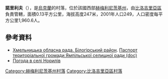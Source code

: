 {{coord|49|56|28|N|26|13|47|E|scale:100000|display=title}}

'''諾里利夫'''（{{lang-uk|Норилів}}），是[[烏克蘭|烏克蘭]]的村落，位於該國西部[[赫梅利尼茨基州|赫梅利尼茨基州]]，由[[比洛吉里亞區|比洛吉里亞區]]負責管轄，面積0.13平方公里，海拔高度247米，2001年人口249，人口密度每平方公里1,960.6人。

==參考資料==
* [https://web.archive.org/web/20160413093228/http://oblrada.km.ua/district/show/14 Хмельницька обласна рада. Білогірський район]. [https://web.archive.org/web/20160305071345/http://oblrada.km.ua/userfiles/%D0%BF%D0%B0%D1%81%D0%BF%D0%BE%D1%80%D1%82%20%D0%AF%D0%BC%D0%BF%D1%96%D0%BB%D1%8C%D1%81%D1%8C%D0%BA%D0%B0%20%D1%81%D0%B5%D0%BB%D0%B8%D1%89%D0%BD%D0%B0%20%D1%80%D0%B0%D0%B4%D0%B0%20%D0%91%D1%96%D0%BB%D0%BE%D0%B3%D1%96%D1%80%D1%81%D1%8C%D0%BA%D0%B8%D0%B9%20%D1%80%D0%B0%D0%B9%D0%BE%D0%BD.doc Паспорт територіальної громади Ямпільської селищної ради (doc)]
* [http://weather.in.ua/ua/hmel'nickaja/18342 Погода в селі Норилів]{{Wayback|url=http://weather.in.ua/ua/hmel'nickaja/18342 |date=20111220072817 }}

{{DEFAULTSORT:Норилів}}
[[Category:赫梅利尼茨基州村落|Category:赫梅利尼茨基州村落]]
[[Category:比洛吉里亞區村落|Category:比洛吉里亞區村落]]


{{Khmelnytskyi-geo-stub}}